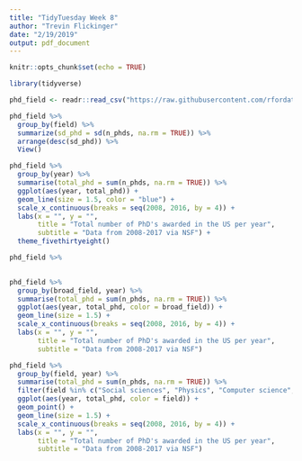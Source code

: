 ```yaml
---
title: "TidyTuesday Week 8"
author: "Trevin Flickinger"
date: "2/19/2019"
output: pdf_document
---
```


```r
knitr::opts_chunk$set(echo = TRUE)
```

```r
library(tidyverse)

phd_field <- readr::read_csv("https://raw.githubusercontent.com/rfordatascience/tidytuesday/master/data/2019/2019-02-19/phd_by_field.csv")
```

```r
phd_field %>%
  group_by(field) %>%
  summarize(sd_phd = sd(n_phds, na.rm = TRUE)) %>%
  arrange(desc(sd_phd)) %>%
  View()

phd_field %>%
  group_by(year) %>%
  summarise(total_phd = sum(n_phds, na.rm = TRUE)) %>%
  ggplot(aes(year, total_phd)) +
  geom_line(size = 1.5, color = "blue") +
  scale_x_continuous(breaks = seq(2008, 2016, by = 4)) +
  labs(x = "", y = "", 
       title = "Total number of PhD's awarded in the US per year",
       subtitle = "Data from 2008-2017 via NSF") +
  theme_fivethirtyeight()
```

```r
phd_field %>%
  
```


```r
phd_field %>%
  group_by(broad_field, year) %>%
  summarise(total_phd = sum(n_phds, na.rm = TRUE)) %>%
  ggplot(aes(year, total_phd, color = broad_field)) +
  geom_line(size = 1.5) +
  scale_x_continuous(breaks = seq(2008, 2016, by = 4)) +
  labs(x = "", y = "", 
       title = "Total number of PhD's awarded in the US per year",
       subtitle = "Data from 2008-2017 via NSF")
```

```r
phd_field %>%
  group_by(field, year) %>%
  summarise(total_phd = sum(n_phds, na.rm = TRUE)) %>%
  filter(field %in% c("Social sciences", "Physics", "Computer science", "Clinical psychology", "Other economics")) %>%
  ggplot(aes(year, total_phd, color = field)) +
  geom_point() +
  geom_line(size = 1.5) +
  scale_x_continuous(breaks = seq(2008, 2016, by = 4)) +
  labs(x = "", y = "", 
       title = "Total number of PhD's awarded in the US per year",
       subtitle = "Data from 2008-2017 via NSF")
```

```r

```


